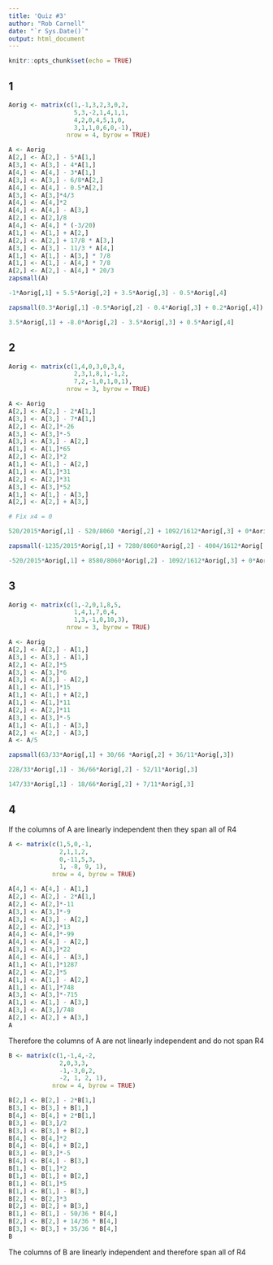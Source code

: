 ```yaml
---
title: 'Quiz #3'
author: "Rob Carnell"
date: "`r Sys.Date()`"
output: html_document
---
```


```r
knitr::opts_chunk$set(echo = TRUE)
```

## 1

```r
Aorig <- matrix(c(1,-1,3,2,3,0,2,
                  5,3,-2,1,4,1,1,
                  4,2,0,4,5,1,0,
                  3,1,1,0,6,0,-1), 
                nrow = 4, byrow = TRUE)

A <- Aorig
A[2,] <- A[2,] - 5*A[1,]
A[3,] <- A[3,] - 4*A[1,]
A[4,] <- A[4,] - 3*A[1,]
A[3,] <- A[3,] - 6/8*A[2,]
A[4,] <- A[4,] - 0.5*A[2,]
A[3,] <- A[3,]*4/3
A[4,] <- A[4,]*2
A[4,] <- A[4,] - A[3,]
A[2,] <- A[2,]/8
A[4,] <- A[4,] * (-3/20)
A[1,] <- A[1,] + A[2,]
A[2,] <- A[2,] + 17/8 * A[3,]
A[3,] <- A[3,] - 11/3 * A[4,]
A[1,] <- A[1,] - A[3,] * 7/8
A[1,] <- A[1,] - A[4,] * 7/8
A[2,] <- A[2,] - A[4,] * 20/3
zapsmall(A)

-1*Aorig[,1] + 5.5*Aorig[,2] + 3.5*Aorig[,3] - 0.5*Aorig[,4]

zapsmall(0.3*Aorig[,1] -0.5*Aorig[,2] - 0.4*Aorig[,3] + 0.2*Aorig[,4])

3.5*Aorig[,1] + -8.0*Aorig[,2] - 3.5*Aorig[,3] + 0.5*Aorig[,4]
```

## 2

```r
Aorig <- matrix(c(1,4,0,3,0,3,4,
                  2,3,1,8,1,-1,2,
                  7,2,-1,0,1,0,1), 
                nrow = 3, byrow = TRUE)

A <- Aorig
A[2,] <- A[2,] - 2*A[1,]
A[3,] <- A[3,] - 7*A[1,]
A[2,] <- A[2,]*-26
A[3,] <- A[3,]*-5
A[3,] <- A[3,] - A[2,]
A[1,] <- A[1,]*65
A[2,] <- A[2,]*2
A[1,] <- A[1,] - A[2,]
A[1,] <- A[1,]*31
A[2,] <- A[2,]*31
A[3,] <- A[3,]*52
A[1,] <- A[1,] - A[3,]
A[2,] <- A[2,] + A[3,]

# Fix x4 = 0

520/2015*Aorig[,1] - 520/8060 *Aorig[,2] + 1092/1612*Aorig[,3] + 0*Aorig[,4]

zapsmall(-1235/2015*Aorig[,1] + 7280/8060*Aorig[,2] - 4004/1612*Aorig[,3] + 0*Aorig[,4])

-520/2015*Aorig[,1] + 8580/8060*Aorig[,2] - 1092/1612*Aorig[,3] + 0*Aorig[,4]
```

## 3

```r
Aorig <- matrix(c(1,-2,0,1,8,5,
                  1,4,1,7,0,4,
                  1,3,-1,0,10,3), 
                nrow = 3, byrow = TRUE)

A <- Aorig
A[2,] <- A[2,] - A[1,]
A[3,] <- A[3,] - A[1,]
A[2,] <- A[2,]*5
A[3,] <- A[3,]*6
A[3,] <- A[3,] - A[2,]
A[1,] <- A[1,]*15
A[1,] <- A[1,] + A[2,]
A[1,] <- A[1,]*11
A[2,] <- A[2,]*11
A[3,] <- A[3,]*-5
A[1,] <- A[1,] - A[3,]
A[2,] <- A[2,] - A[3,]
A <- A/5

zapsmall(63/33*Aorig[,1] + 30/66 *Aorig[,2] + 36/11*Aorig[,3])

228/33*Aorig[,1] - 36/66*Aorig[,2] - 52/11*Aorig[,3]

147/33*Aorig[,1] - 18/66*Aorig[,2] + 7/11*Aorig[,3]
```
## 4

If the columns of A are linearly independent then they span all of R4

```r
A <- matrix(c(1,5,0,-1,
              2,1,1,2,
              0,-11,5,3,
              1, -8, 9, 1), 
            nrow = 4, byrow = TRUE)

A[4,] <- A[4,] - A[1,]
A[2,] <- A[2,] - 2*A[1,]
A[2,] <- A[2,]*-11
A[3,] <- A[3,]*-9
A[3,] <- A[3,] - A[2,]
A[2,] <- A[2,]*13
A[4,] <- A[4,]*-99
A[4,] <- A[4,] - A[2,]
A[3,] <- A[3,]*22
A[4,] <- A[4,] - A[3,]
A[1,] <- A[1,]*1287
A[2,] <- A[2,]*5
A[1,] <- A[1,] - A[2,]
A[1,] <- A[1,]*748
A[3,] <- A[3,]*-715
A[1,] <- A[1,] - A[3,]
A[3,] <- A[3,]/748
A[2,] <- A[2,] + A[3,]
A
```

Therefore the columns of A are not linearly independent and do not span R4

```r
B <- matrix(c(1,-1,4,-2,
              2,0,3,3,
              -1,-3,0,2,
              -2, 1, 2, 1), 
            nrow = 4, byrow = TRUE)

B[2,] <- B[2,] - 2*B[1,]
B[3,] <- B[3,] + B[1,]
B[4,] <- B[4,] + 2*B[1,]
B[3,] <- B[3,]/2
B[3,] <- B[3,] + B[2,]
B[4,] <- B[4,]*2
B[4,] <- B[4,] + B[2,]
B[3,] <- B[3,]*-5
B[4,] <- B[4,] - B[3,]
B[1,] <- B[1,]*2
B[1,] <- B[1,] + B[2,]
B[1,] <- B[1,]*5
B[1,] <- B[1,] - B[3,]
B[2,] <- B[2,]*3
B[2,] <- B[2,] + B[3,]
B[1,] <- B[1,] - 50/36 * B[4,]
B[2,] <- B[2,] + 14/36 * B[4,]
B[3,] <- B[3,] + 35/36 * B[4,]
B
```

The columns of B are linearly independent and therefore span all of R4
